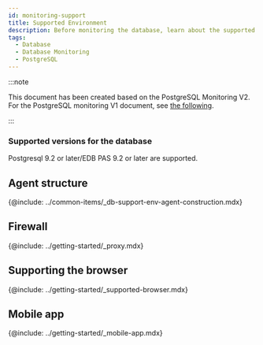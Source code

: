 ```yaml
---
id: monitoring-support
title: Supported Environment
description: Before monitoring the database, learn about the supported database types.
tags:
  - Database
  - Database Monitoring
  - PostgreSQL
---
```



:::note

This document has been created based on the PostgreSQL Monitoring V2. For the PostgreSQL monitoring V1 document, see [the following](../postgresql-v1/monitoring-support).

:::

<Desc name='PostgreSQL' />

### Supported versions for the database

Postgresql 9.2 or later/EDB PAS 9.2 or later are supported.

## Agent structure

{@include: ../common-items/_db-support-env-agent-construction.mdx}

## Firewall

{@include: ../getting-started/_proxy.mdx}

## Supporting the browser

{@include: ../getting-started/_supported-browser.mdx}  

## Mobile app

{@include: ../getting-started/_mobile-app.mdx} 
